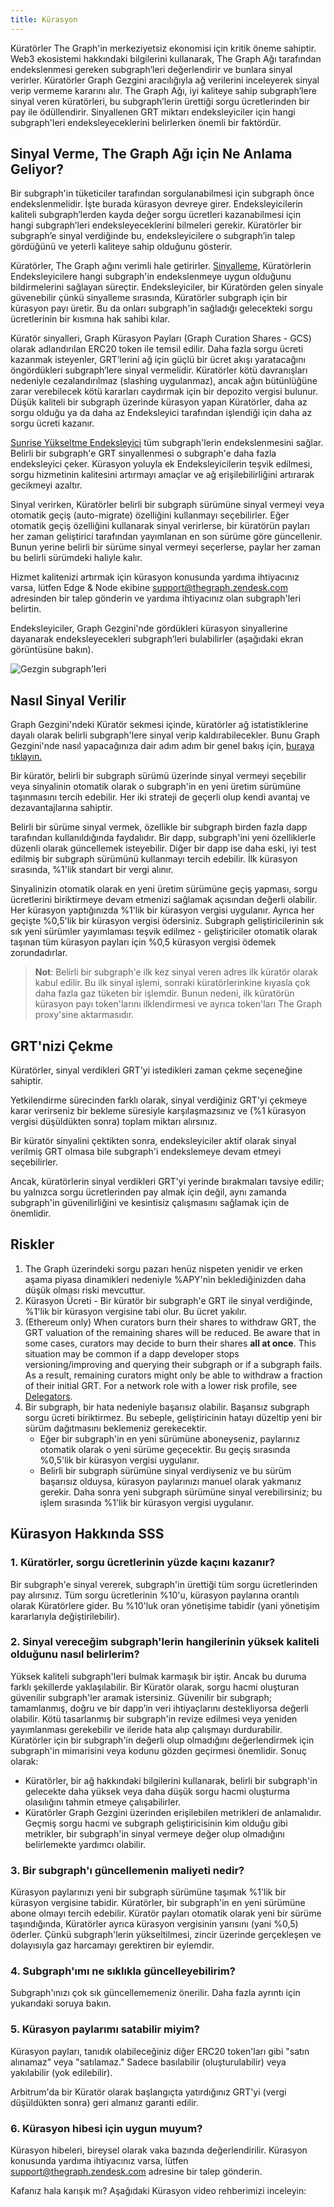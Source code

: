 ```yaml
---
title: Kürasyon
---
```


Küratörler The Graph'in merkeziyetsiz ekonomisi için kritik öneme sahiptir. Web3 ekosistemi hakkındaki bilgilerini kullanarak, The Graph Ağı tarafından endekslenmesi gereken subgraph’leri değerlendirir ve bunlara sinyal verirler. Küratörler Graph Gezgini aracılığıyla ağ verilerini inceleyerek sinyal verip vermeme kararını alır. The Graph Ağı, iyi kaliteye sahip subgraph’lere sinyal veren küratörleri, bu subgraph’lerin ürettiği sorgu ücretlerinden bir pay ile ödüllendirir. Sinyallenen GRT miktarı endeksleyiciler için hangi subgraph'leri endeksleyeceklerini belirlerken önemli bir faktördür.

## Sinyal Verme, The Graph Ağı için Ne Anlama Geliyor?

Bir subgraph'in tüketiciler tarafından sorgulanabilmesi için subgraph önce endekslenmelidir. İşte burada kürasyon devreye girer. Endeksleyicilerin kaliteli subgraph’lerden kayda değer sorgu ücretleri kazanabilmesi için hangi subgraph’leri endeksleyeceklerini bilmeleri gerekir. Küratörler bir subgraph’e sinyal verdiğinde bu, endeksleyicilere o subgraph’in talep gördüğünü ve yeterli kaliteye sahip olduğunu gösterir.

Küratörler, The Graph ağını verimli hale getirirler. [Sinyalleme](#how-to-signal), Küratörlerin Endeksleyicilere hangi subgraph'in endekslenmeye uygun olduğunu bildirmelerini sağlayan süreçtir. Endeksleyiciler, bir Küratörden gelen sinyale güvenebilir çünkü sinyalleme sırasında, Küratörler subgraph için bir kürasyon payı üretir. Bu da onları subgraph'in sağladığı gelecekteki sorgu ücretlerinin bir kısmına hak sahibi kılar.

Küratör sinyalleri, Graph Kürasyon Payları (Graph Curation Shares - GCS) olarak adlandırılan ERC20 token ile temsil edilir. Daha fazla sorgu ücreti kazanmak isteyenler, GRT’lerini ağ için güçlü bir ücret akışı yaratacağını öngördükleri subgraph’lere sinyal vermelidir. Küratörler kötü davranışları nedeniyle cezalandırılmaz (slashing uygulanmaz), ancak ağın bütünlüğüne zarar verebilecek kötü kararları caydırmak için bir depozito vergisi bulunur. Düşük kaliteli bir subgraph üzerinde kürasyon yapan Küratörler, daha az sorgu olduğu ya da daha az Endeksleyici tarafından işlendiği için daha az sorgu ücreti kazanır.

[Sunrise Yükseltme Endeksleyici](/archived/sunrise/#what-is-the-upgrade-indexer) tüm subgraph'lerin endekslenmesini sağlar. Belirli bir subgraph'e GRT sinyallenmesi o subgraph'e daha fazla endeksleyici çeker. Kürasyon yoluyla ek Endeksleyicilerin teşvik edilmesi, sorgu hizmetinin kalitesini artırmayı amaçlar ve ağ erişilebilirliğini artırarak gecikmeyi azaltır.

Sinyal verirken, Küratörler belirli bir subgraph sürümüne sinyal vermeyi veya otomatik geçiş (auto-migrate) özelliğini kullanmayı seçebilirler. Eğer otomatik geçiş özelliğini kullanarak sinyal verirlerse, bir küratörün payları her zaman geliştirici tarafından yayımlanan en son sürüme göre güncellenir. Bunun yerine belirli bir sürüme sinyal vermeyi seçerlerse, paylar her zaman bu belirli sürümdeki haliyle kalır.

Hizmet kalitenizi artırmak için kürasyon konusunda yardıma ihtiyacınız varsa, lütfen Edge & Node ekibine support@thegraph.zendesk.com adresinden bir talep gönderin ve yardıma ihtiyacınız olan subgraph'leri belirtin.

Endeksleyiciler, Graph Gezgini'nde gördükleri kürasyon sinyallerine dayanarak endeksleyecekleri subgraph’leri bulabilirler (aşağıdaki ekran görüntüsüne bakın).

![Gezgin subgraph'leri](/img/explorer-subgraphs.png)

## Nasıl Sinyal Verilir

Graph Gezgini'ndeki Küratör sekmesi içinde, küratörler ağ istatistiklerine dayalı olarak belirli subgraph'lere sinyal verip kaldırabilecekler. Bunu Graph Gezgini'nde nasıl yapacağınıza dair adım adım bir genel bakış için, [buraya tıklayın.](/subgraphs/explorer/)

Bir küratör, belirli bir subgraph sürümü üzerinde sinyal vermeyi seçebilir veya sinyalinin otomatik olarak o subgraph'in en yeni üretim sürümüne taşınmasını tercih edebilir. Her iki strateji de geçerli olup kendi avantaj ve dezavantajlarına sahiptir.

Belirli bir sürüme sinyal vermek, özellikle bir subgraph birden fazla dapp tarafından kullanıldığında faydalıdır. Bir dapp, subgraph'ini yeni özelliklerle düzenli olarak güncellemek isteyebilir. Diğer bir dapp ise daha eski, iyi test edilmiş bir subgraph sürümünü kullanmayı tercih edebilir. İlk kürasyon sırasında, %1'lik standart bir vergi alınır.

Sinyalinizin otomatik olarak en yeni üretim sürümüne geçiş yapması, sorgu ücretlerini biriktirmeye devam etmenizi sağlamak açısından değerli olabilir. Her kürasyon yaptığınızda %1'lik bir kürasyon vergisi uygulanır. Ayrıca her geçişte %0,5'lik bir kürasyon vergisi ödersiniz. Subgraph geliştiricilerinin sık sık yeni sürümler yayımlaması teşvik edilmez - geliştiriciler otomatik olarak taşınan tüm kürasyon payları için %0,5 kürasyon vergisi ödemek zorundadırlar.

> **Not**: Belirli bir subgraph'e ilk kez sinyal veren adres ilk küratör olarak kabul edilir. Bu ilk sinyal işlemi, sonraki küratörlerinkine kıyasla çok daha fazla gaz tüketen bir işlemdir. Bunun nedeni, ilk küratörün kürasyon payı token'larını ilklendirmesi ve ayrıca token'ları The Graph proxy'sine aktarmasıdır.

## GRT'nizi Çekme

Küratörler, sinyal verdikleri GRT'yi istedikleri zaman çekme seçeneğine sahiptir.

Yetkilendirme sürecinden farklı olarak, sinyal verdiğiniz GRT'yi çekmeye karar verirseniz bir bekleme süresiyle karşılaşmazsınız ve (%1 kürasyon vergisi düşüldükten sonra) toplam miktarı alırsınız.

Bir küratör sinyalini çektikten sonra, endeksleyiciler aktif olarak sinyal verilmiş GRT olmasa bile subgraph'i endekslemeye devam etmeyi seçebilirler.

Ancak, küratörlerin sinyal verdikleri GRT'yi yerinde bırakmaları tavsiye edilir; bu yalnızca sorgu ücretlerinden pay almak için değil, aynı zamanda subgraph'in güvenilirliğini ve kesintisiz çalışmasını sağlamak için de önemlidir.

## Riskler

1. The Graph üzerindeki sorgu pazarı henüz nispeten yenidir ve erken aşama piyasa dinamikleri nedeniyle %APY'nin beklediğinizden daha düşük olması riski mevcuttur.
2. Kürasyon Ücreti - Bir küratör bir subgraph'e GRT ile sinyal verdiğinde, %1'lik bir kürasyon vergisine tabi olur. Bu ücret yakılır.
3. (Ethereum only) When curators burn their shares to withdraw GRT, the GRT valuation of the remaining shares will be reduced. Be aware that in some cases, curators may decide to burn their shares **all at once**. This situation may be common if a dapp developer stops versioning/improving and querying their subgraph or if a subgraph fails. As a result, remaining curators might only be able to withdraw a fraction of their initial GRT. For a network role with a lower risk profile, see [Delegators](/resources/roles/delegating/delegating/).
4. Bir subgraph, bir hata nedeniyle başarısız olabilir. Başarısız subgraph sorgu ücreti biriktirmez. Bu sebeple, geliştiricinin hatayı düzeltip yeni bir sürüm dağıtmasını beklemeniz gerekecektir.
   - Eğer bir subgraph'in en yeni sürümüne aboneyseniz, paylarınız otomatik olarak o yeni sürüme geçecektir. Bu geçiş sırasında %0,5'lik bir kürasyon vergisi uygulanır.
   - Belirli bir subgraph sürümüne sinyal verdiyseniz ve bu sürüm başarısız olduysa, kürasyon paylarınızı manuel olarak yakmanız gerekir. Daha sonra yeni subgraph sürümüne sinyal verebilirsiniz; bu işlem sırasında %1'lik bir kürasyon vergisi uygulanır.

## Kürasyon Hakkında SSS

### 1. Küratörler, sorgu ücretlerinin yüzde kaçını kazanır?

Bir subgraph'e sinyal vererek, subgraph'in ürettiği tüm sorgu ücretlerinden pay alırsınız. Tüm sorgu ücretlerinin %10'u, kürasyon paylarına orantılı olarak Küratörlere gider. Bu %10'luk oran yönetişime tabidir (yani yönetişim kararlarıyla değiştirilebilir).

### 2. Sinyal vereceğim subgraph'lerin hangilerinin yüksek kaliteli olduğunu nasıl belirlerim?

Yüksek kaliteli subgraph'leri bulmak karmaşık bir iştir. Ancak bu duruma farklı şekillerde yaklaşılabilir. Bir Küratör olarak, sorgu hacmi oluşturan güvenilir subgraph'ler aramak istersiniz. Güvenilir bir subgraph; tamamlanmış, doğru ve bir dapp’in veri ihtiyaçlarını destekliyorsa değerli olabilir. Kötü tasarlanmış bir subgraph'in revize edilmesi veya yeniden yayımlanması gerekebilir ve ileride hata alıp çalışmayı durdurabilir. Küratörler için bir subgraph'in değerli olup olmadığını değerlendirmek için subgraph'in mimarisini veya kodunu gözden geçirmesi önemlidir. Sonuç olarak:

- Küratörler, bir ağ hakkındaki bilgilerini kullanarak, belirli bir subgraph'in gelecekte daha yüksek veya daha düşük sorgu hacmi oluşturma olasılığını tahmin etmeye çalışabilirler.
- Küratörler Graph Gezgini üzerinden erişilebilen metrikleri de anlamalıdır. Geçmiş sorgu hacmi ve subgraph geliştiricisinin kim olduğu gibi metrikler, bir subgraph'in sinyal vermeye değer olup olmadığını belirlemekte yardımcı olabilir.

### 3. Bir subgraph'ı güncellemenin maliyeti nedir?

Kürasyon paylarınızı yeni bir subgraph sürümüne taşımak %1'lik bir kürasyon vergisine tabidir. Küratörler, bir subgraph'in en yeni sürümüne abone olmayı tercih edebilir. Küratör payları otomatik olarak yeni bir sürüme taşındığında, Küratörler ayrıca kürasyon vergisinin yarısını (yani %0,5) öderler. Çünkü subgraph'lerin yükseltilmesi, zincir üzerinde gerçekleşen ve dolayısıyla gaz harcamayı gerektiren bir eylemdir.

### 4. Subgraph'ımı ne sıklıkla güncelleyebilirim?

Subgraph'ınızı çok sık güncellememeniz önerilir. Daha fazla ayrıntı için yukarıdaki soruya bakın.

### 5. Kürasyon paylarımı satabilir miyim?

Kürasyon payları, tanıdık olabileceğiniz diğer ERC20 token'ları gibi "satın alınamaz" veya "satılamaz." Sadece basılabilir (oluşturulabilir) veya yakılabilir (yok edilebilir).

Arbitrum'da bir Küratör olarak başlangıçta yatırdığınız GRT'yi (vergi düşüldükten sonra) geri almanız garanti edilir.

### 6. Kürasyon hibesi için uygun muyum?

Kürasyon hibeleri, bireysel olarak vaka bazında değerlendirilir. Kürasyon konusunda yardıma ihtiyacınız varsa, lütfen support@thegraph.zendesk.com adresine bir talep gönderin.

Kafanız hala karışık mı? Aşağıdaki Kürasyon video rehberimizi inceleyin:

<VideoEmbed youtube="VytTEcf0dxQ" />
